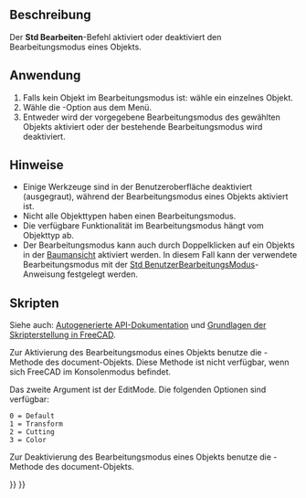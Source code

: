<languages/>

{{Docnav/de
|[[Std_Alignment/de|Ausrichtung]]
|[[Std_Properties/de|Std Eigenschaften]]
|[[Std_Edit_Menu/de|Std Bearbeitungsmenü]]
|IconL=Std_Alignment.svg
|IconR=Std_Properties.svg
|IconC=Freecad.svg
}}

{{GuiCommand/de
|Name=Std Edit
|Name/de=Std Bearbeiten
|MenuLocation=Bearbeiten → Umschalten Bearbeitungsmodus
|Workbenches=Alle
|SeeAlso=[[Std_UserEditMode/de|Std BenutzerBearbeitungsModus]]
}}

<span id="Description"></span>
==Beschreibung==

Der '''Std Bearbeiten'''-Befehl aktiviert oder deaktiviert den Bearbeitungsmodus eines Objekts.

<span id="Usage"></span>
==Anwendung==

# Falls kein Objekt im Bearbeitungsmodus ist: wähle ein einzelnes Objekt.
# Wähle die {{MenuCommand|Bearbeiten → [[Image:Std_Edit.svg|16px]] Bearbeitungsmodus umschalten}}-Option aus dem Menü.
# Entweder wird der vorgegebene Bearbeitungsmodus des gewählten Objekts aktiviert oder der bestehende Bearbeitungsmodus wird deaktiviert.

<span id="Notes"></span>
==Hinweise==

* Einige Werkzeuge sind in der Benutzeroberfläche deaktiviert (ausgegraut), während der Bearbeitungsmodus eines Objekts aktiviert ist.
* Nicht alle Objekttypen haben einen Bearbeitungsmodus.
* Die verfügbare Funktionalität im Bearbeitungsmodus hängt vom Objekttyp ab.
* Der Bearbeitungsmodus kann auch durch Doppelklicken auf ein Objekts in der [[Tree_view/de|Baumansicht]] aktiviert werden. In diesem Fall kann der verwendete Bearbeitungsmodus mit der [[Std_UserEditMode/de|Std BenutzerBearbeitungsModus]]-Anweisung festgelegt werden.

<span id="Scripting"></span>
==Skripten==

Siehe auch: [https://freecad.github.io/SourceDoc/ Autogenerierte API-Dokumentation] und [[FreeCAD_Scripting_Basics/de|Grundlagen der Skripterstellung in FreeCAD]].

Zur Aktivierung des Bearbeitungsmodus eines Objekts benutze die {{incode|setEdit}}-Methode des document-Objekts. Diese Methode ist nicht verfügbar, wenn sich FreeCAD im Konsolenmodus befindet.

{{Code|code=
import FreeCADGui

FreeCADGui.ActiveDocument.setEdit("myObjectName",0)
}}

Das zweite Argument ist der EditMode. Die folgenden Optionen sind verfügbar:

 0 = Default
 1 = Transform
 2 = Cutting
 3 = Color

Zur Deaktivierung des Bearbeitungsmodus eines Objekts benutze die {{incode|resetEdit}}-Methode des document-Objekts.

{{Code|code=
import FreeCADGui

FreeCADGui.ActiveDocument.resetEdit()
}}


{{Docnav/de
|[[Std_Alignment/de|Ausrichtung]]
|[[Std_Properties/de|Std Eigenschaften]]
|[[Std_Edit_Menu/de|Std Bearbeitungsmenü]]
|IconL=Std_Alignment.svg
|IconR=Std_Properties.svg
|IconC=Freecad.svg
}}

{{Std_Base_navi{{#translation:}}}}
{{Userdocnavi{{#translation:}}}}
